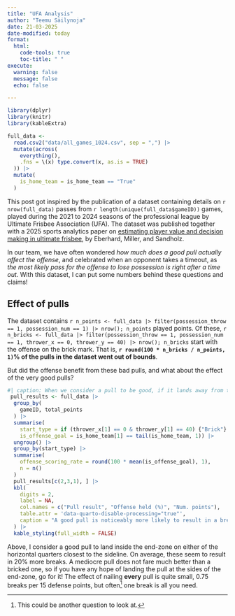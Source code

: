 ```yaml
---
title: "UFA Analysis"
author: "Teemu Säilynoja"
date: 21-03-2025
date-modified: today
format:
  html:
    code-tools: true
    toc-title: " "
execute:
  warning: false
  message: false
  echo: false

---
```


```r
library(dplyr)
library(knitr)
library(kableExtra)

```

```r
full_data <-
  read.csv2("data/all_games_1024.csv", sep = ",") |>
  mutate(across(
    everything(),
    .fns = \(x) type.convert(x, as.is = TRUE)
  )) |>
  mutate(
    is_home_team = is_home_team == "True"
  )

```

This post got inspired by the publication of a dataset containing details on `r nrow(full_data)` passes from `r length(unique(full_data$gameID))` games, played during the 2021 to 2024 seasons of the professional league by Ultimate Frisbee Association (UFA). The dataset was published together with a 2025 sports analytics paper on [estimating player value and decision making in ultimate frisbee](https://www.sloansportsconference.com/research-papers/a-machine-learning-approach-to-throw-value-estimation-in-professional-ultimate-frisbee), by Eberhard, Miller, and Sandholz.

In our team, we have often wondered *how much does a good pull actually affect the offense*, and celebrated when an opponent takes a timeout, as *the most likely pass for the offense to lose possession is right after a time out*. With this dataset, I can put some numbers behind these questions and claims!


## Effect of pulls
The dataset contains `r n_points <- full_data |> filter(possession_throw == 1, possession_num == 1) |> nrow(); n_points` played points. Of these, `r n_bricks <- full_data |> filter(possession_throw == 1, possession_num == 1, thrower_x == 0, thrower_y == 40) |> nrow(); n_bricks` start with the offense on the brick mark. That is, **`r round(100 * n_bricks / n_points, 1)`% of the pulls in the dataset went out of bounds**.

But did the offense benefit from these bad pulls, and what about the effect of the very good pulls?

```r
#| caption: When we consider a pull to be good, if it lands away from the middle half of the field and inside the end-zone
 pull_results <- full_data |>
  group_by(
    gameID, total_points
  ) |>
  summarise(
    start_type = if (thrower_x[1] == 0 & thrower_y[1] == 40) {"Brick"} else if (abs(thrower_x[1]) > 13.33 & thrower_y[1] < 20) {"Good"} else {"Meh"},
    is_offense_goal = is_home_team[1] == tail(is_home_team, 1)) |>
  ungroup() |>
  group_by(start_type) |>
  summarise(
    offense_scoring_rate = round(100 * mean(is_offense_goal), 1),
    n = n()
  )
  pull_results[c(2,3,1), ] |>
  kbl(
    digits = 2,
    label = NA,
    col.names = c("Pull result", "Offense held (%)", "Num. points"),
    table.attr = 'data-quarto-disable-processing="true"',
    caption = "A good pull is noticeably more likely to result in a break."
  ) |>
  kable_styling(full_width = FALSE)
```
Above, I consider a good pull to land inside the end-zone on either of the horizontal quarters closest to the sideline. On average, these seem to result in 20% more breaks. A mediocre pull does not fare much better than a bricked one, so if you have any hope of landing the pull at the sides of the end-zone, go for it! The effect of nailing **every** pull is quite small, 0.75 breaks per 15 defense points, but often^[This could be another question to look at.] one break is all you need. 

